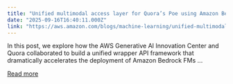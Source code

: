 ```yaml
---
title: "Unified multimodal access layer for Quora’s Poe using Amazon Bedrock"
date: "2025-09-16T16:40:11.000Z"
link: "https://aws.amazon.com/blogs/machine-learning/unified-multimodal-access-layer-for-quoras-poe-using-amazon-bedrock/"
---
```


In this post, we explore how the AWS Generative AI Innovation Center and Quora collaborated to build a unified wrapper API framework that dramatically accelerates the deployment of Amazon Bedrock FMs ...

[Read more](https://aws.amazon.com/blogs/machine-learning/unified-multimodal-access-layer-for-quoras-poe-using-amazon-bedrock/)
